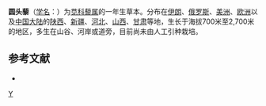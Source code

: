 {{Speciesbox
| genus = Chenopodium
| species = strictum
| authority = Roth
| synonyms = 
* ''Chenopodium striatum''
* ''Chenopodium betaceum''
}}

'''圆头藜'''（[[学名|学名]]：{{lang|la|''Chenopodium strictum''}}）为[[苋科|苋科]][[藜属|藜属]]的一年生草本。分布在[[伊朗|伊朗]]、[[俄罗斯|俄罗斯]]、[[美洲|美洲]]、[[欧洲|欧洲]]以及[[中国大陆|中国大陆]]的[[陕西|陕西]]、[[新疆|新疆]]、[[河北|河北]]、[[山西|山西]]、[[甘肃|甘肃]]等地，生长于海拔700米至2,700米的地区，多生在山谷、河岸或道旁，目前尚未由人工引种栽培。

== 参考文献 ==
<div class="references-small">
* {{cite web| url =http://www.bioinfo.cn/db05/KmzwSpecies.php?action=view&id=3169| title =圆头藜| work =《中国高等植物数据库全库》| publisher =中国科学院微生物研究所| author =昆明植物研究所| accessdate =2009-02-23| deadurl =yes| archiveurl =https://web.archive.org/web/20160305021550/http://www.bioinfo.cn/db05/KmzwSpecies.php?action=view&id=3169| archivedate =2016-03-05}}
</div>
{{Taxonbar|from=Q1519630}}

[[Category:藜属|Y]]


{{Amaranthaceae-stub}}